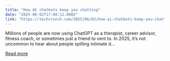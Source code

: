 ```yaml
---
title: "How AI chatbots keep you chatting"
date: "2025-06-02T17:08:12.000Z"
link: "https://techcrunch.com/2025/06/02/how-ai-chatbots-keep-you-chatting/"
---
```


Millions of people are now using ChatGPT as a therapist, career advisor, fitness coach, or sometimes just a friend to vent to. In 2025, it&#8217;s not uncommon to hear about people spilling intimate d...

[Read more](https://techcrunch.com/2025/06/02/how-ai-chatbots-keep-you-chatting/)
